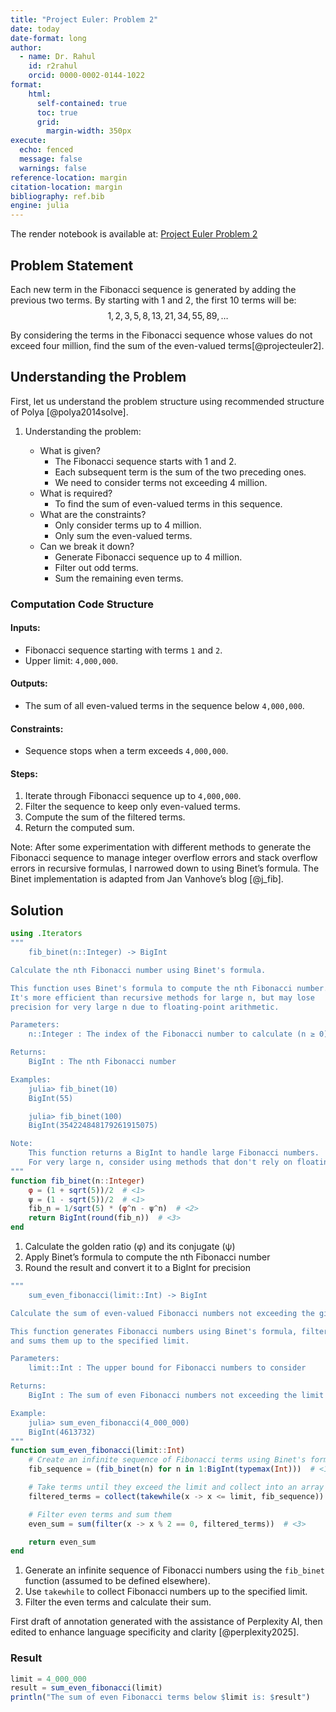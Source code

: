 ```yaml
---
title: "Project Euler: Problem 2"
date: today
date-format: long
author:
  - name: Dr. Rahul
    id: r2rahul
    orcid: 0000-0002-0144-1022
format:
    html: 
      self-contained: true
      toc: true
      grid: 
        margin-width: 350px
execute: 
  echo: fenced
  message: false
  warnings: false
reference-location: margin
citation-location: margin
bibliography: ref.bib
engine: julia
---
```


The render notebook is available at: [Project Euler Problem 2](https://r2rahul.quarto.pub/projeuler-no2/)

## Problem Statement 
Each new term in the Fibonacci sequence is generated by adding the previous two terms. By starting with $1$ and $2$, the first $10$ terms will be:
$$1, 2, 3, 5, 8, 13, 21, 34, 55, 89, \dots$$

By considering the terms in the Fibonacci sequence whose values do not exceed four million, find the sum of the even-valued terms[@projecteuler2].

## Understanding the Problem

First, let us understand the problem structure using recommended structure of Polya [@polya2014solve]. 

1. Understanding the problem:

   - What is given?
     - The Fibonacci sequence starts with 1 and 2.
     - Each subsequent term is the sum of the two preceding ones.
     - We need to consider terms not exceeding 4 million.

   - What is required?
     - To find the sum of even-valued terms in this sequence.

   - What are the constraints?
     - Only consider terms up to 4 million.
     - Only sum the even-valued terms.

   - Can we break it down?
     - Generate Fibonacci sequence up to 4 million.
     - Filter out odd terms.
     - Sum the remaining even terms.

### Computation Code Structure

#### Inputs:
- Fibonacci sequence starting with terms `1` and `2`.
- Upper limit: `4,000,000`.

#### Outputs:
- The sum of all even-valued terms in the sequence below `4,000,000`.

#### Constraints:
- Sequence stops when a term exceeds `4,000,000`.

#### Steps:
1. Iterate through Fibonacci sequence up to `4,000,000`.
2. Filter the sequence to keep only even-valued terms.
3. Compute the sum of the filtered terms.
4. Return the computed sum.

Note: After some experimentation with different methods to generate the Fibonacci sequence to manage integer overflow errors and stack overflow errors in recursive formulas, I narrowed down to using Binet's formula. The Binet implementation is adapted from Jan Vanhove's blog [@j_fib].

## Solution


```julia
using .Iterators
"""
    fib_binet(n::Integer) -> BigInt

Calculate the nth Fibonacci number using Binet's formula.

This function uses Binet's formula to compute the nth Fibonacci number.
It's more efficient than recursive methods for large n, but may lose
precision for very large n due to floating-point arithmetic.

Parameters:
    n::Integer : The index of the Fibonacci number to calculate (n ≥ 0)

Returns:
    BigInt : The nth Fibonacci number

Examples:
    julia> fib_binet(10)
    BigInt(55)

    julia> fib_binet(100)
    BigInt(354224848179261915075)

Note:
    This function returns a BigInt to handle large Fibonacci numbers.
    For very large n, consider using methods that don't rely on floating-point arithmetic.
"""
function fib_binet(n::Integer)
    φ = (1 + sqrt(5))/2  # <1>
    ψ = (1 - sqrt(5))/2  # <1>
    fib_n = 1/sqrt(5) * (φ^n - ψ^n)  # <2>
    return BigInt(round(fib_n))  # <3>
end

```


1. Calculate the golden ratio (φ) and its conjugate (ψ)
2. Apply Binet's formula to compute the nth Fibonacci number
3. Round the result and convert it to a BigInt for precision

```julia
"""
    sum_even_fibonacci(limit::Int) -> BigInt

Calculate the sum of even-valued Fibonacci numbers not exceeding the given limit.

This function generates Fibonacci numbers using Binet's formula, filters for even terms,
and sums them up to the specified limit.

Parameters:
    limit::Int : The upper bound for Fibonacci numbers to consider

Returns:
    BigInt : The sum of even Fibonacci numbers not exceeding the limit

Example:
    julia> sum_even_fibonacci(4_000_000)
    BigInt(4613732)
"""
function sum_even_fibonacci(limit::Int)
    # Create an infinite sequence of Fibonacci terms using Binet's formula
    fib_sequence = (fib_binet(n) for n in 1:BigInt(typemax(Int)))  # <1>

    # Take terms until they exceed the limit and collect into an array
    filtered_terms = collect(takewhile(x -> x <= limit, fib_sequence))  # <2>

    # Filter even terms and sum them
    even_sum = sum(filter(x -> x % 2 == 0, filtered_terms))  # <3>

    return even_sum
end
```


1. Generate an infinite sequence of Fibonacci numbers using the `fib_binet` function (assumed to be defined elsewhere).
2. Use `takewhile` to collect Fibonacci numbers up to the specified limit.
3. Filter the even terms and calculate their sum.


First draft of annotation generated with the assistance of Perplexity AI, then edited to enhance language specificity and clarity [@perplexity2025].

### Result


```julia
limit = 4_000_000
result = sum_even_fibonacci(limit)
println("The sum of even Fibonacci terms below $limit is: $result")
```